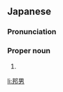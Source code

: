 ==Japanese==
{{ja-kanjitab|くに|お}}

===Pronunciation===
{{ja-pron|くにお}}

===Proper noun===
{{ja-pos|proper|くにお}}

# {{given name|male|lang=ja|sort=くにお}}

[[li:邦男]]